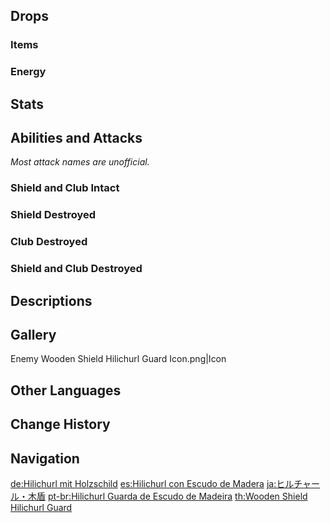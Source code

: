 {{Enemy Infobox
|image    = Enemy Wooden Shield Hilichurl Guard.png
|dmgtype  = Physical
|weakpoint = yes
|element  = Dendro
|family   = Hilichurls
|type     = Common Enemies
|group    = Hilichurl Guards
|ability1 = Shield
|ability2 = Directional Shield
}}
{{Enemy Intro}}

==Drops==
===Items===
{{Drops Table|type=Hilichurls}}

===Energy===
{{Energy Drops
|hp1   = 60
|p1    = 1
|hp2   = 0
|p2    = 1
}}

==Stats==
{{Enemy Stats|hp_ratio=1|atk_ratio=1.8|hp_type=1}}

==Abilities and Attacks==
''Most attack names are unofficial.''
{{Enemy Attacks
|name_1 = 
|desc_1 = The Wooden Shield Hilichurl Guard's shield and club are considered {{Wood}} objects, and can be burned and destroyed with {{Pyro}}. It is possible to burn only the shield and leave the club intact, and vice versa. When the shield catches fire, the Hilichurl Guard will panic and dance around while trying to put out the fire. Typically, the shield will be completely burnt before the fire can be extinguished, unless it [[Elemental Reactions|reacts]] with another element.
{{Elemental Shield Data|Wood|2}}
|file_1 = Wooden Shield Hilichurl Guard On Fire
|caption_1 = On Fire
}}

===Shield and Club Intact===
{{Enemy Attacks
|name_1 = Smack
|desc_1 = Swings its club at the player once, dealing '''100% ATK''' as {{Color|Physical DMG}}.
}}

===Shield Destroyed===
{{Enemy Attacks
|name_1 = Smack
|desc_1 = Swings its club at the player once, dealing '''100% ATK''' as {{Color|Physical DMG}}.
|file_1 = Hilichurl Fighter Smack

|name_2 = Charged Smack
|desc_2 = Charges and swings its club at the player powerfully, dealing '''200% ATK''' as {{Color|Physical DMG}} and knocking the player back.
|file_2 = Hilichurl Fighter Charged Smack

|name_3 = Rapid Swings
|desc_3 = Performs 3 consecutive swings at the player, dealing '''100% ATK''', '''100% ATK''', '''125% ATK''' with each swing as {{Color|Physical DMG}}.
|file_3 = Hilichurl Fighter Rapid Swings
}}

===Club Destroyed===
{{Enemy Attacks
|name_1 = Rock Throw
|desc_1 = Digs a small rock out of the ground and throws it at the player, dealing '''50% ATK''' as {{Color|Physical DMG}}.
|file_1 = Wooden Shield Hilichurl Guard Rock Throw Club Destroyed
}}

===Shield and Club Destroyed===
{{Enemy Attacks
|name_1 = Punch
|desc_1 = Approaches and swings its fist at the player, dealing '''75% ATK''' as {{Color|Physical DMG}}.
|file_1 = Hilichurl Punch

|name_2 = Rock Throw
|desc_2 = Digs a small rock out of the ground and throws it at the player, dealing '''50% ATK''' as {{Color|Physical DMG}}.
|file_2 = Hilichurl Rock Throw
}}

==Descriptions==
{{Description|The primitive wandering inhabitants of Teyvat's wildernesses.<br />Hilichurl warriors who have wooden shields. These shields are not only sturdy defense tools but also treasured items within the tribe. According to many reports, hilichurls will often charge at travelers making camp to cook and will snatch their pot lids after chasing them away.|[[Archive]]}}

==Gallery==
<gallery>
Enemy Wooden Shield Hilichurl Guard Icon.png|Icon
</gallery>

==Other Languages==
{{Other Languages
|en      = Wooden Shield Hilichurl Guard
|zhs     = 木盾丘丘人
|zhs_rm  = Mù Dùn Qiūqiūrén
|zht     = 木盾丘丘人
|zht_rm  = Mù Dùn Qiūqiūrén
|zh_tl   = Wood Shield Hilichurl
|ja      = ヒルチャール・木盾
|ja_rm   = Hiruchaaru - Kitate{{Assumed}}
|ja_tl   = Hilichurl - Wooden Shield
|ko      = 나무방패 츄츄
|ko_rm   = Namubangpae Chyuchyu
|ko_tl   = Wood-shield Hilichurl
|es      = Hilichurl con Escudo de Madera
|es_tl   = 
|fr      = Brutocollinus avec bouclier de bois
|fr_tl   = Hilichurl with Wood Shield
|ru      = Хиличурл с деревянным щитом
|ru_tl   = Hilichurl With a Wooden Shield
|th      = Wooden Shield Hilichurl Guard
|vi      = Hilichurl Khiên Gỗ
|vi_tl   = Wooden Shield Hilichurl
|de      = Hilichurl mit Holzschild
|de_tl   = Hilichurl with Wooden Shield
|id      = Wooden Shield Hilichurl Guard
|pt      = Hilichurl Guarda de Escudo de Madeira
|pt_tl   = 
|tr      = Ahşap Kalkanlı Dağ Yabanisi Muhafızı
|tr_tl   = 
|it      = Guardia Hilichurl con scudo di legno
|it_tl   = 
}}

==Change History==
{{Change History|1.0}}

==Navigation==
{{Enemy Navbox|type=Common}}

[[de:Hilichurl mit Holzschild]]
[[es:Hilichurl con Escudo de Madera]]
[[ja:ヒルチャール・木盾]]
[[pt-br:Hilichurl Guarda de Escudo de Madeira]]
[[th:Wooden Shield Hilichurl Guard]]